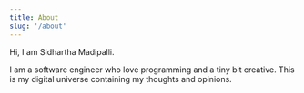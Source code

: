 ---
title: About
slug: '/about'
---

Hi, I am Sidhartha Madipalli.

I am a software engineer who love programming and a tiny bit creative. This is my digital universe containing my thoughts and opinions.
